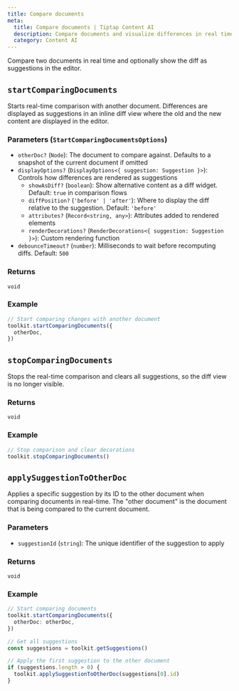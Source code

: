```yaml
---
title: Compare documents
meta:
  title: Compare documents | Tiptap Content AI
  description: Compare documents and visualize differences in real time.
  category: Content AI
---
```


Compare two documents in real time and optionally show the diff as suggestions in the editor.

## `startComparingDocuments`

Starts real-time comparison with another document. Differences are displayed as suggestions in an inline diff view where the old and the new content are displayed in the editor.

### Parameters (`StartComparingDocumentsOptions`)

- `otherDoc?` (`Node`): The document to compare against. Defaults to a snapshot of the current document if omitted
- `displayOptions?` (`DisplayOptions<{ suggestion: Suggestion }>`): Controls how differences are rendered as suggestions
  - `showAsDiff?` (`boolean`): Show alternative content as a diff widget. Default: `true` in comparison flows
  - `diffPosition?` (`'before' | 'after'`): Where to display the diff relative to the suggestion. Default: `'before'`
  - `attributes?` (`Record<string, any>`): Attributes added to rendered elements
  - `renderDecorations?` (`RenderDecorations<{ suggestion: Suggestion }>`): Custom rendering function
- `debounceTimeout?` (`number`): Milliseconds to wait before recomputing diffs. Default: `500`

### Returns

`void`

### Example

```ts
// Start comparing changes with another document
toolkit.startComparingDocuments({
  otherDoc,
})
```

## `stopComparingDocuments`

Stops the real-time comparison and clears all suggestions, so the diff view is no longer visible.

### Returns

`void`

### Example

```ts
// Stop comparison and clear decorations
toolkit.stopComparingDocuments()
```

## `applySuggestionToOtherDoc`

Applies a specific suggestion by its ID to the other document when comparing documents in real-time. The "other document" is the document that is being compared to the current document.

### Parameters

- `suggestionId` (`string`): The unique identifier of the suggestion to apply

### Returns

`void`

### Example

```ts
// Start comparing documents
toolkit.startComparingDocuments({
  otherDoc: otherDoc,
})

// Get all suggestions
const suggestions = toolkit.getSuggestions()

// Apply the first suggestion to the other document
if (suggestions.length > 0) {
  toolkit.applySuggestionToOtherDoc(suggestions[0].id)
}
```

